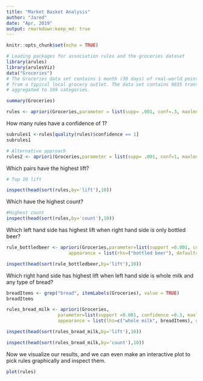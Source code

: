 ---
title: "Market Basket Analysis"
author: "Jared"
date: "Apr, 2019"
output: rmarkdown:keep_md: true
---
```{r setup, include=FALSE}
knitr::opts_chunk$set(echo = TRUE)
```

```{r}
# Loading packages for association rules and the groceries dataset
library(arules)
library(arulesViz)
data("Groceries")
# The Groceries data set contains 1 month (30 days) of real-world point-of-sale transaction data
# from a typical local grocery outlet. The data set contains 9835 transactions and the items are 
# aggregated to 169 categories.


```

```{r}
summary(Groceries)

```



```{r}
rules <- apriori(Groceries,parameter = list(supp= .001, conf=.3, maxlen=5, target='rules'))

```


How many rules have a confidence of 1?

```{r}
subrules1 <-rules[quality(rules)$confidence == 1]
subrules1
```


```{r}
# Alternative approach
rules2 <- apriori(Groceries,parameter = list(supp= .001, conf=1, maxlen=5, target='rules'))
```


Which pairs have the highest lift?

```{r}
# Top 10 lift

inspect(head(sort(rules,by='lift'),10))

```


Which have the highest count?

```{r}
#Highest count
inspect(head(sort(rules,by='count'),10))


```


Which left hand side has highest lift when right hand side is only bottled beer?

```{r}
rule_bottledbeer <- apriori(Groceries,parameter=list(support =0.001, confidence =0.3, maxlen=5),
                       appearance = list(rhs=("bottled beer"), default="lhs"))
```

```{r}
inspect(head(sort(rule_bottledbeer,by='lift'),10))

```


Which right hand side has highest lift when left hand side is whole milk and any type of bread?

```{r}
breadItems <- grep("bread", itemLabels(Groceries), value = TRUE)
breadItems

```

```{r}
rules_bread_milk <- apriori(Groceries, 
                   parameter=list(support =0.001, confidence =0.3, maxlen=5), 
                   appearance = list(lhs=c("whole milk", breadItems), default="rhs"))

```

```{r}
inspect(head(sort(rules_bread_milk,by='lift'),10))

```

```{r}
inspect(head(sort(rules_bread_milk,by='count'),10))


```



Now we visualize our results, and we can even make an interactive plot to pick rules graphically and inspect them.

```{r}
plot(rules)


```










